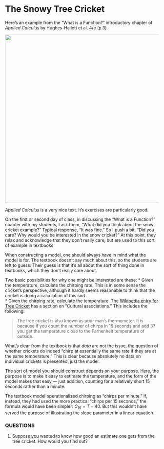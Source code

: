 The Snowy Tree Cricket
========================================================

Here's an example from the "What is a Function?" introductory chapter of *Applied Calculus* by Hughes-Hallett et al. 4/e (p.3).

<image src="AppliedCalcSnowCricket.png" width=550>

*Applied Calculus* is a very nice text.  It's exercises are particularly good.  

On the first or second day of class, in discussing the "What is a Function?" chapter with my students, I ask them, "What did you think about the snow cricket example?"  Typical response, "It was fine."  So I push a bit.  "Did you care?  Why would you be interested in the snow cricket?"  At this point, they relax and acknowledge that they don't really care, but are used to this sort of example in textbooks. 

When constructing a model, one should always have in mind what the model is for.  The textbook doesn't say much about this, so the students are left to guess.  Their guess is that it's all about the sort of thing done in textbooks, which they don't really care about.

Two basic possibilities for why one might be interested are these:
* Given the temperature, calculate the chirping rate.  This is in some sense the cricket's perspective, although it hardly seems reasonable to think that the cricket is doing a calculation of this sort.  
* Given the chirping rate, calculate the temperature.  The [Wikipedia entry for  Tree Cricket](http://en.wikipedia.org/wiki/Tree_cricket) has a section on "Cultural associations." This includes the following: 
<blockquote>
The tree cricket is also known as poor man's thermometer. It is because if you count the number of chirps in 15 seconds and add 37 you get the temperature close to the Farhenheit temperature of outside.
</blockquote>
What's clear from the textbook is that *data* are not the issue, the question of whether crickets do indeed "chirp at essentially the same rate if they are at the same temperature."  This is clear because absolutely no data on individual crickets is presented: just the model.

The sort of model you should construct depends on your purpose.  Here, the purpose is to make it easy to estimate the temperature, and the form of the model makes that easy --- just addition, counting for a relatively short 15 seconds rather than a minute.

The textbook model operationalized chirping as "chirps per minute."  If, instead, they had used the more practical "chirps per 15 seconds," the formula would have been simpler: $C_{15} = T - 40$.  But this wouldn't have served the purpose of illustrating the slope parameter in a linear equation.

### QUESTIONS
1. Suppose you wanted to know how good an estimate one gets from the tree cricket.  How would you find out?